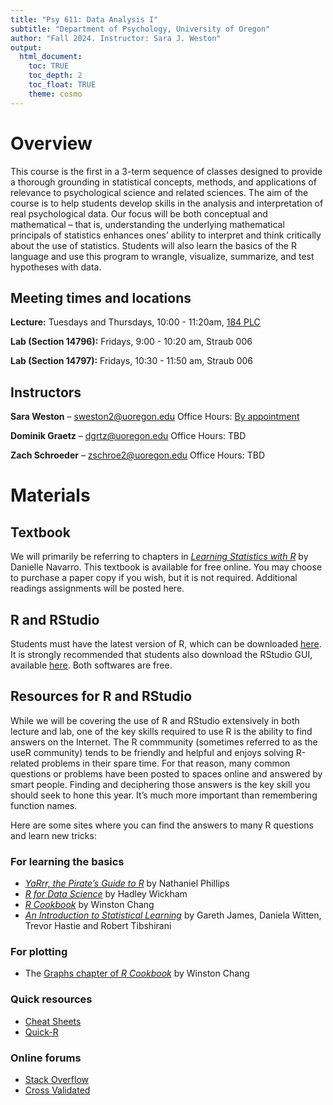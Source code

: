 ```yaml
---
title: "Psy 611: Data Analysis I"
subtitle: "Department of Psychology, University of Oregon"
author: "Fall 2024. Instructor: Sara J. Weston"
output: 
  html_document:
    toc: TRUE
    toc_depth: 2
    toc_float: TRUE
    theme: cosmo
---
```


# Overview

This course is the first in a 3-term sequence of classes designed to provide a
thorough grounding in statistical concepts, methods, and applications of relevance to psychological science and related sciences. The aim of the course is to help students develop skills in the analysis and interpretation of real psychological data. Our focus will be both conceptual and mathematical -- that is, understanding the underlying mathematical principals of statistics enhances ones' ability to interpret and think critically about the use of statistics. Students will also learn the basics of the R language and use this program to wrangle, visualize, summarize, and test hypotheses with data. 

## Meeting times and locations

**Lecture:** Tuesdays and Thursdays, 10:00 - 11:20am, [184 PLC](https://map.uoregon.edu/) 

**Lab (Section 14796):** Fridays,
9:00 - 10:20 am, Straub 006 

**Lab (Section 14797):** Fridays, 10:30 - 11:50 am, Straub 006 


## Instructors

**Sara Weston** -- [sweston2@uoregon.edu](mailto:sweston2@uoregon.edu)
Office Hours: [By appointment](https://calendly.com/sara-weston/weston-office-hours) 

**Dominik Graetz** -- [dgrtz@uoregon.edu](mailto:dgrtz@uoregon.edu)
Office Hours: TBD

**Zach Schroeder** -- [zschroe2@uoregon.edu](mailto:zschroe2@uoregon.edu)
Office Hours: TBD

# Materials

## Textbook

We will primarily be referring to chapters in [_Learning Statistics with R_](https://learningstatisticswithr-bookdown.netlify.com/index.html) by Danielle Navarro. This textbook is available for free online. You may choose to purchase a paper copy if you wish, but it is not required. Additional readings assignments will be posted here. 

## R and RStudio

Students must have the latest version of R, which can be downloaded [here](https://ftp.osuosl.org/pub/cran/). It is strongly recommended that students also download the RStudio GUI, available [here](https://www.rstudio.com/products/rstudio/download/#download). Both softwares are free. 

## Resources for R and RStudio

While we will be covering the use of R and RStudio extensively in both lecture and lab, one of the key skills required to use R is the ability to find answers on the Internet. The R commmunity (sometimes referred to as the useR community) tends to be friendly and helpful and enjoys solving R-related problems in their spare time. For that reason, many common questions or problems have been posted to spaces online and answered by smart people. Finding and deciphering those answers is the key skill you should seek to hone this year. It's much more important than remembering function names. 

Here are some sites where you can find the answers to many R questions and learn new tricks:

### For learning the basics
 - [_YaRrr, the Pirate's Guide to R_](https://bookdown.org/ndphillips/YaRrr/) by Nathaniel Phillips
 - [_R for Data Science_](https://r4ds.had.co.nz/) by Hadley Wickham
 - [_R Cookbook_](http://www.cookbook-r.com/) by Winston Chang
 - [_An Introduction to Statistical Learning_](http://www-bcf.usc.edu/~gareth/ISL) by Gareth James, Daniela Witten, Trevor Hastie and Robert Tibshirani

### For plotting

  - The [Graphs chapter of _R Cookbook_](http://www.cookbook-r.com/Graphs/) by Winston Chang
  
### Quick resources

  - [Cheat Sheets](https://www.rstudio.com/resources/cheatsheets) 
  - [Quick-R](https://www.statmethods.net) 
  
### Online forums
  - [Stack Overflow](https://stackoverflow.com) \
  - [Cross Validated](https://stats.stackexchange.com)



